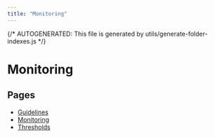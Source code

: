 ```yaml
---
title: "Monitoring"
---
```


{/* AUTOGENERATED: This file is generated by utils/generate-folder-indexes.js */}

# Monitoring

## Pages

- [Guidelines](/monitoring/guidelines)
- [Monitoring](/monitoring/overview)
- [Thresholds](/monitoring/thresholds)

